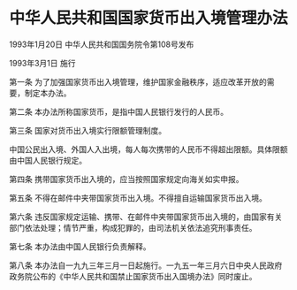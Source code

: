 # 中华人民共和国国家货币出入境管理办法

1993年1月20日 中华人民共和国国务院令第108号发布　

1993年3月1日 施行

  

第一条 为了加强国家货币出入境管理，维护国家金融秩序，适应改革开放的需要，制定本办法。

第二条 本办法所称国家货币，是指中国人民银行发行的人民币。

第三条 国家对货币出入境实行限额管理制度。

中国公民出入境、外国人入出境，每人每次携带的人民币不得超出限额。具体限额由中国人民银行规定。

第四条 携带国家货币出入境的，应当按照国家规定向海关如实申报。

第五条 不得在邮件中夹带国家货币出入境。不得擅自运输国家货币出入境。

第六条 违反国家规定运输、携带、在邮件中夹带国家货币出入境的，由国家有关部门依法处理；情节严重，构成犯罪的，由司法机关依法追究刑事责任。

第七条 本办法由中国人民银行负责解释。

第八条 本办法自一九九三年三月一日起施行。一九五一年三月六日中央人民政府政务院公布的《中华人民共和国禁止国家货币出入国境办法》同时废止。